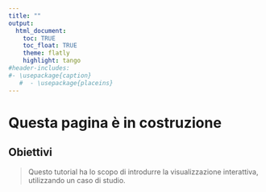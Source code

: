 ```yaml
---
title: ""
output:
  html_document:
    toc: TRUE
    toc_float: TRUE
    theme: flatly
    highlight: tango
#header-includes:
#- \usepackage{caption}  
   #  - \usepackage{placeins}
---
```


# Questa pagina è in costruzione


## Obiettivi

> Questo tutorial ha lo scopo di introdurre la visualizzazione interattiva, utilizzando un caso di studio.


